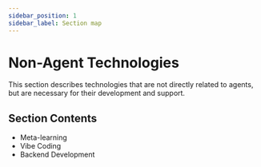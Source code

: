 ```yaml
---
sidebar_position: 1
sidebar_label: Section map
---
```


# Non-Agent Technologies

This section describes technologies that are not directly related to agents, but are necessary for their development and support.

## Section Contents

- Meta-learning
- Vibe Coding
- Backend Development
